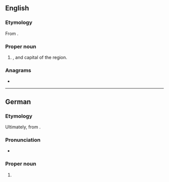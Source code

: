 ==English==
{{wikipedia|lang=en}}

===Etymology===
From {{etyl|de|en}}.

===Proper noun===
{{en-proper noun}}

# {{place|en|city|s/Mecklenburg-Vorpommern|c/Germany}}, and capital of the region.

===Anagrams===
* {{anagrams|en|a=cehinrsw|winchers}}

----

==German==
{{wikipedia|lang=de}}

===Etymology===
Ultimately, from {{etyl|pox|de}}.

===Pronunciation===
* {{audio|de|De-Schwerin.ogg|Audio}}

===Proper noun===
{{de-proper noun|n}}

# {{place|de|independent city|s/Mecklenburg-Vorpommern|c/Germany|t1=Schwerin}}